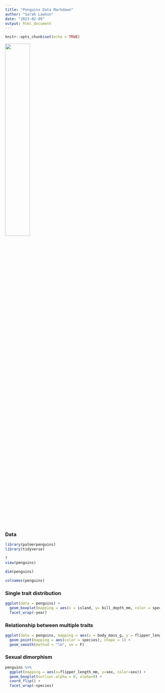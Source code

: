 ```yaml
---
title: "Penguins Data Markdown"
author: "Sarah Lawhun"
date: "2023-02-09"
output: html_document
---
```


```r
knitr::opts_chunk$set(echo = TRUE)
```
![](https://news.stonybrook.edu/wp-content/uploads/2022/01/gentoo-penguins.jpg){width=40%}

### Data

```r
library(palmerpenguins)
library(tidyverse)
```


```r
?
view(penguins)
```
```r
dim(penguins)
```
```r
colnames(penguins)
```

### Single trait distribution

```r
ggplot(data = penguins) + 
  geom_boxplot(mapping = aes(x = island, y= bill_depth_mm, color = species)) +
  facet_wrap(~year)
```

### Relationship between multiple traits


```r
ggplot(data = penguins, mapping = aes(x = body_mass_g, y = flipper_length_mm)) + 
  geom_point(mapping = aes(color = species), shape = 1) +
  geom_smooth(method = "lm", se = F)
```

### Sexual dimorphism

```r
penguins %>%
  ggplot(mapping = aes(x=flipper_length_mm, y=sex, color=sex)) +
  geom_boxplot(outlier.alpha = 0, alpha=0) +
  coord_flip() +
  facet_wrap(~species)
```


